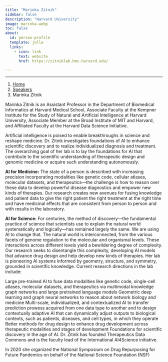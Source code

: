 ```yaml
---
title: "Marinka Zitnik"
sidebar: false
description: "Harvard University"
image: marinka.webp
toc: false
about:
  id: person-profile
  template: jolla
  links:
    - icon: link
      text: website
      href: https://zitniklab.hms.harvard.edu/

---
```

---

```{=html}
<nav aria-label="breadcrumb">
  <ol class="breadcrumb">
    <li class="breadcrumb-item"><a href="../../index.html">Home</a></li>
    <li class="breadcrumb-item"><a href="../../speaker.html">Speakers</a></li>
    <li class="breadcrumb-item active">Marinka Zitnik</li>

  </ol>
</nav>
```

:::{#person-profile}
:::



Marinka Zitnik is an Assistant Professor in the Department of Biomedical Informatics at Harvard Medical School, Associate Faculty at the Kempner Institute for the Study of Natural and Artificial Intelligence at Harvard University, Associate Member at the Broad Institute of MIT and Harvard, and Affiliated Faculty at the Harvard Data Science Initiative. 

Artificial intelligence is poised to enable breakthroughs in science and reshape medicine. Dr. Zitnik investigates foundations of AI to enhance scientific discovery and to realize individualized diagnosis and treatment. The overarching goal of her lab is to lay the foundations for AI that contribute to the scientific understanding of therapeutic design and genomic medicine or acquire such understanding autonomously.

**AI for Medicine:** The state of a person is described with increasing precision incorporating modalities like genetic code, cellular atlases, molecular datasets, and therapeutics—the challenge is how to reason over these data to develop powerful disease diagnostics and empower new kinds of therapies. Our research creates new avenues for fusing knowledge and patient data to give the right patient the right treatment at the right time and have medicinal effects that are consistent from person to person and with results in the laboratory.

**AI for Science:** For centuries, the method of discovery—the fundamental practice of science that scientists use to explain the natural world systematically and logically—has remained largely the same. We are using AI to change that. The natural world is interconnected, from the various facets of genome regulation to the molecular and organismal levels. These interactions across different levels yield a bewildering degree of complexity. Our research seeks to disentangle this complexity, developing AI models that advance drug design and help develop new kinds of therapies.
Her lab is pioneering AI systems informed by geometry, structure, and symmetry, grounded in scientific knowledge. Current research directions in the lab include: 

Large pre-trained AI to fuse data modalities like genetic code, single-cell atlases, molecular datasets, and therapeutics via multimodal knowledge graph networks and large pretrained language models
Geometric deep learning and graph neural networks to reason about network biology and medicine
Multi-scale, individualized, and contextualized AI to transfer prediction prowess acquired from one data type to another and to design contextually adaptive AI that can dynamically adjust outputs to biological contexts, such as patients, diseases, and cell types, in which they operate
Better methods for drug design to enhance drug development across therapeutic modalities and stages of development
Foundations for scientific discovery in the age of AI.
Dr. Zitnik has founded Therapeutics Data Commons and is the faculty lead of the International AI4Science initiative.

In 2020 she organized the National Symposium on Drug Repurposing for Future Pandemics on behalf of the National Science Foundation (NSF)